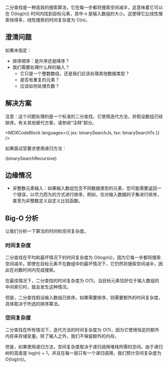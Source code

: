 

二分查找是一种高效的搜索算法，它在每一步都将搜索空间减半，这意味着它可以在 O(log(n)) 时间内找到目标元素，其中 n 是输入数组的大小。这使得它比线性搜索快得多，线性搜索的时间复杂度为 O(n)。

## 澄清问题

如果未指定：

* 排序顺序：是升序还是降序？
* 我们需要处理什么样的输入？
  * 它只是一个整数数组，还是我们应该处理其他数据类型？
  * 是否有重复的元素？
  * 应该如何处理负数？

## 解决方案

注意：这个问题处理的是一个标准的二分查找，它使用迭代方法，并假设数组已经排序。有关其他替代方案，请参阅“注释”部分。

<MDXCodeBlock languages={{ jsx: binarySearchJs, tsx: binarySearchTs }} />

如果面试官要求使用递归方法：

<MDXCodeBlock>
  {binarySearchRecursive}
</MDXCodeBlock>

## 边缘情况

* 非整数元素输入：如果输入数组包含不同数据类型的元素，您可能需要返回一个错误，以尽力而为的方式进行排序，例如，仅对输入数据的子集进行排序，甚至为非整数定义自定义比较函数。

## Big-O 分析

让我们分析一下算法的时间和空间复杂度。

### 时间复杂度

二分查找在平均和最坏情况下的时间复杂度为 O(log(n))，因为它每一步都将搜索空间减半。即使在目标元素不在数组中的最坏情况下，它仍然将搜索空间减半，因此在对数时间内完成搜索。

在最佳情况下，二分查找的时间复杂度为 O(1)。当目标元素恰好位于输入数组的中间索引时，就会发生这种情况。

但是，二分查找假设输入数组已排序。如果需要排序，则需要额外的时间复杂度，具体取决于所选的排序算法。

### 空间复杂度

二分查找在所有情况下，迭代方法的时间复杂度为 O(1)，因为它使用恒定的额外内存来存储变量。除了输入之外，我们不保留额外的内存。

但是，如果使用递归方法，空间复杂度取决于递归调用堆栈所需的空间。由于递归树的高度是 log(n) + 1，并且在每一层只有一个递归调用，我们预计空间复杂度为 O(log(n))。
